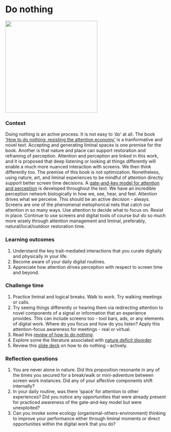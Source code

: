 # Do nothing {#nothing}  

![](./nothing.png){width=3in}   

### Context {-}  
Doing nothing is an active process. It is not easy to 'do' at all. The book ['How to do nothing: resisting the attention economy'](https://www.penguinrandomhouse.com/books/600671/how-to-do-nothing-by-jenny-odell/) is a tranformative and novel text. Accepting and generating liminal spaces is one premise for the book. Another is that nature and place can support restoration and reframing of perception. Attention and perception are linked in this work, and it is proposed that deep listening or looking at things differently will enable a much more nuanced interaction with screens. We then think differently too. The premise of this book is not optimization. Nonetheless, using nature, art, and liminal experiences to be mindful of attention directly support better screen time decisions. A [gate-and-key model for attention and perception](https://www.frontiersin.org/articles/10.3389/fpsyg.2015.00500/full) is developed throughout the text. We have an incredible perception network biologically in how we, see, hear, and feel. Attention drives what we perceive. This should be an active decision - always. Screens are one of the phenomenal metophorical nets that catch our attention in so many ways. Use attention to decide what to focus on. Resist in place. Continue to use screens and digital tools of course but do so much more wisely through attention management and liminal, preferably, natural/local/outdoor restoration time.  


### Learning outcomes {-}  
1. Understand the key trait-mediated interactions that you curate digitally and physically in your life.  
2. Become aware of your daily digital routines.  
3. Appreciate how attention drives perception with respect to screen time and beyond.  

### Challenge time {-}  
1. Practice liminal and logical breaks. Walk to work. Try walking meetings or calls.
2. Try seeing things differently or hearing them via redirecting attention to novel components of a signal or information that an experience provides. This can include screens too - tool bars, ads, or any elements of digital work. Where do you focus and how do you listen? Apply this attention-focus awareness for meetings - real or virtual.     
3. Read this [review of how to do nothing](https://www.nytimes.com/2019/04/30/books/review/jenny-odell-how-to-do-nothing.html).  
4. Explore some the literature associated with [nature deficit disorder](https://en.wikipedia.org/wiki/Nature_deficit_disorder).  
5. Review this [slide deck](https://figshare.com/articles/presentation/How_to_do_nothing/19736179) on how to do nothing - actively.  

### Reflection questions {-}  
1. You are never alone in nature. Did this proposition resonante in any of the times you secured for a break/walk or mini-adventure between screen work instances. Did any of your affective components shift internally?  
2. In your daily routine, was there 'space' for attention to other experiences? Did you notice any opportunities that were already present for practiced awareness of the gate-and-key model but were unexploited?  
3. Can you invoke some ecology (organismal-others-environment) thinking to improve your performance either through liminal moments or direct opportunities within the digital work that you do?